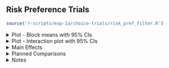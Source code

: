 ## Risk Preference Trials

```r
source('r-scripts/exp-1a/choice-trials/risk_pref_filter.R')
```

<!-- Risky Trial Plots -->

<details>
  <summary>
  Plot - Block means with 95% CIs
  </summary>
  
<br>
  
```r
source('r-scripts/exp-1a/choice-trials/risk_pref_plots.R')
include_graphics(
  file.path(main_dir,"plots/exp-1a/plt_risky_blk.svg")
)
```

<br>

</details>

<details>
  <summary>
  Plot - Interaction plot with 95% CIs
  </summary>

<br>
  
```r
include_graphics(
  file.path(main_dir,"plots/exp-1a/plt_risky_int.svg")
)
```

<br>

</details>

<details>
  <summary>
  Main Effects
  </summary>

```r
source("r-scripts/exp-1a/choice-trials/risk_pref_analysis.R")
source('r-scripts/exp-1a/choice-trials/risk_pref_summary.R')
```

<h4> ANOVA Table </h4>
  
```r
kable(risky_main, 'html', digits = 3) %>%
  kable_classic(full_width = T, position = "center", html_font = "Arial")
```

**Main Effect of Group:**  
  
$\chi^2(`r df_diffs[2]`) = `r l_rats[2]`, p = `r p_vals[2]`, BF_{10} `r bfs[2]`$

**Main Effect of Choice Value (i.e., Extreme Outcome effect):**

$\chi^2(`r df_diffs[3]`) = `r l_rats[3]`, p `r p_vals[3]`, BF_{10} `r bfs[3]`$
  
**Interaction: Group $\times$ Choice Value:**

$\chi^2(`r df_diffs[4]`) = `r l_rats[4]`, p = `r p_vals[4]`, BF_{10} `r bfs[4]`$  
  
<br>
  
</details>

<details>
  <summary>
  Planned Comparisons
  </summary>

<h4> ANOVA Table </h4>

```r
kable(pc, 'html', digits = 3) %>%
  kable_classic(full_width = T, position = "center", html_font = "Arial")
```

```r
b_vals <- round(pc$Value, 2)
t_stat <- round(pc$`t-value`, 2)
df_vals <- pc$DF
p_vals <- ifelse(pc$`p-value` < 0.001, 
                 '< 0.001', round(pc$`p-value`, 3))
r_vals <- round(pc$r_effect, 2)
```

**EX 80-20 vs. EX 50:**

$b = `r b_vals[2]`, t(`r df_vals[2]`) = `r t_stat[2]`, p = `r p_vals[2]`, r = `r r_vals[2]`$

**EX 20-80 vs. EX 50:**

$b = `r b_vals[3]`, t(`r df_vals[3]`) = `r t_stat[3]`, p = `r p_vals[3]`, r = `r r_vals[3]`$

**EX 80-20 vs. EX 50 | Choice Value (High vs. Low):**

$b = `r b_vals[5]`, t(`r df_vals[5]`) = `r t_stat[5]`, p = `r p_vals[5]`, r = `r r_vals[5]`$

**EX 20-80 vs. EX 50 | Choice Value (High vs. Low):**

$b = `r b_vals[6]`, t(`r df_vals[6]`) = `r t_stat[6]`, p = `r p_vals[6]`, r = `r r_vals[6]`$

</details>

<!-- Notes -->

<details>
  <summary>
  Notes
  </summary>

- All plots and analyses are showing the combined effect of block 5 and 6.
- Bayes Factors are reported as Inverse Bayes Factors, this means larger values
indicate greater support for the effect. Anything less than 1 should be considered as contributing no evidence.

</details>